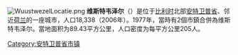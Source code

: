 {{Unreferenced|time=2018-08-13T06:23:58+00:00}}
[[File:WuustwezelLocatie.png|right]]
'''维斯特韦泽尔'''（{{lang-nl|Wuustwezel}}）是位于[[比利时|比利时]]北部[[安特卫普省|安特卫普省]]、邻近[[荷兰|荷兰]]的一座城市，人口18,338（2006年）。1977年，當時有2個市鎮合併為维斯特韦泽尔。當地面积为89.43平方公里，人口密度为每平方公里205人。

{{安特卫普省市区}}
{{Belgium-geo-stub}}
{{DEFAULTSORT:Wuustewezel}}

[[Category:安特卫普省市镇|Category:安特卫普省市镇]]